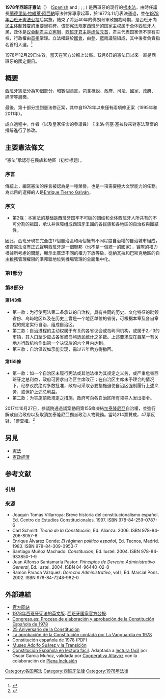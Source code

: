{{Translating|||time=2017-11-12T18:40:01+00:00}}
{{Infobox document
| document_name        = 西班牙憲法
| title_orig           = Constitución Española
| orig_lang_code       = es
| image                = Primera página de la Constitución española de 1978, con escudo de 1981.jpg
| image_width          = 200px
| image_caption        = 
| date_created         = 1978年10月31日
| date_ratified        = 1978年12月6日
| location_of_document = [[眾議院_(西班牙)|眾議院]]
| writer               = 「{{link-es|宪法之父|Padres de la Constitución}}」
| signers              = [[胡安·卡洛斯一世|胡安·卡洛斯一世]] 
| purpose              =  
}}
'''1978年西班牙憲法'''（{{lang-es|Constitución Española de 1978}}） ([[Spanish_language|Spanish]] and {{lang-gl|Constitución Española}}; {{lang-eu|Espainiako Konstituzioa}}; {{lang-ca|Constitució Espanyola}}; {{lang-oc|Constitucion espanhòla}}) 是西班牙的现行的[[宪法|根本法]]，由時任議長[[蘭德里諾·拉维萊·阿西納|蘭德里諾·拉維萊·阿西納]]等法律界專家起草，於1977年11月表決通過，並在[[1978年西班牙宪法公投|1978年西班牙憲法公投]]后实施，結束了將近40年的佛朗哥軍政獨裁時期，是西班牙向[[西班牙民主转型|民主体制转变]]的重要里程碑。该部宪法规定西班牙的国家主权属于全体西班牙人民，政体是[[议会制君主立宪制|议会制君主立宪制]]，[[西班牙君主|西班牙君主]]是[[虚位元首|虚位元首]]，君主代表国家但不享有实权，行政權由[[西班牙首相|首相]]掌理。立法權歸於[[西班牙議會|國會]]，由[[參議院_(西班牙)|參]]、[[眾議院_(西班牙)|眾]]兩議院組成，其中後者負責指名首相人選。<ref>{{cite web|url=http://www.chinareform.net/2010/0127/10913.html|title=西班牙社会保障改革30年：1978—2008|publisher=中国改革网|date=2010年3月22日|deadurl=yes|archiveurl=https://web.archive.org/web/20140223150955/http://www.chinareform.net/2010/0127/10913.html|archivedate=2014年2月23日|accessdate=2014年2月11日}}</ref>

1978年12月29日生效，當天在官方公報上公佈。12月6日的憲法日以來一直是西班牙的國定假日。

== 概要 ==
西班牙憲法分為10個部分，和數個章節。包含概說、政府、司法、國家、政府、經濟等層面。

最後，第十部分提到憲法修正案，其中自1978年以來僅有兩項修正案（1995年和2011年）。

成立過程中，作者（以及皇家任命的參議員）卡米洛·何塞·塞拉後來對憲法草案的措辭進行了修改。

== 主要憲法條文 ==
“憲法”承認存在民族和地區（初步標題）。
=== 序言 ===
傳統上，編寫憲法的序言被認為是一種榮譽，也是一項需要極大文學能力的任務。為此目的選擇的人是[[Enrique_Tierno_Galván|Enrique Tierno Galván]]。

=== 序文 ===
* 第2條：本宪法的基础是西班牙国牢不可破的团结和全体西班牙人所共有的不可分割的祖国，承认并保障组成西班牙王國的各民族和各地区的自治权與團結性。

因此，西班牙現在完全由17個自治區和兩個擁有不同程度自治權的自治城市組成，儘管憲法沒有正式聲明西班牙是一個聯邦（也不是一個統一的國家），實際的權力根據所考慮的問題，顯示出廣泛不同的權力下放等級，從納瓦拉和巴斯克地區的自主稅務管理權限的準邦聯地位到機場管理的全面集中化。

=== 第1部分 ===

=== 第8部分 ===
==== 第143條 ====
*第一款：为行使宪法第二条承认的自治权，具有共同的历史、文化特征的毗领省份、岛屿地区以及在历史上曾是一个地区单位的省份，可根据本章及各自章程的规定实行自治，组成自治区。
*第二款：自治进程的主动权属于有关的各省议会或岛屿间机构，或属于2／3的市镇，其人口至少应占各省或岛屿选民统计之多数。上述要求应在自某一有关地方行政机构作出第一个决议后的六个月内达到。
*第三款：自治倡议如示能实现，需过五年后方得撤回。

==== 第155條 ====
* 第一款：如一个自治区未履行宪法或其他法律为其规定之义务，或严重危害西班牙之总利益，政府可要求自治区主席改正；在自治区主席未予理会的情况下，经参议院绝对多数批准，政府可采取必要措施迫使自治区强制履行上述义务，或保护上述总利益。
* 第二款：为实施前款规定之措施，政府可向各自治区所有领导人发出指令。

2017年10月27日，參議院通過議案動用第155條凍結[[加泰隆尼亞|加泰隆尼亞]]自治權，並強行解散自治政府以及取消加泰隆尼亞獨派政治人物職務。當時214票贊成，47票反對，1票棄權。<ref name="eldiario.es-27Oct17">{{cite news |last=Ponce de León |first=Rodrigo |date=2017-10-27 |title=Rajoy cesa a Puigdemont y su Govern y convoca elecciones para el 21 de diciembre |url=http://www.eldiario.es/politica/Rajoy-cesa-Puigdemont-Govern_0_701680927.html |language=es |work=El Diario |access-date=2017-10-27 |archive-date=2017-10-27 |archive-url=https://web.archive.org/web/20171027232406/http://www.eldiario.es/politica/Rajoy-cesa-Puigdemont-Govern_0_701680927.html |dead-url=no }}</ref>
== 另見 ==
* [[憲法|憲法]]
* [[憲政經濟|憲政經濟]]

== 参考文献 ==
=== 引用 ===
{{Reflist}}

=== 来源 ===
{{refbegin}}
* Joaquín Tomás Villarroya: Breve historia del constitucionalismo español. Ed. Centro de Estudios Constitucionales. 1997. ISBN 978-84-259-0787-6
* Carl Schmitt: ''Teoría de la Constitución'', Ed. Alianza. 2006. ISBN 978-84-206-8057-6 
* Enrique Álvarez Conde: ''El régimen político español'', Ed. Tecnos, Madrid. 1983. ISBN 978-84-309-0953-7
* Santiago Muñoz Machado: ''Constitución'', Ed. Iustel. 2004. ISBN 978-84-933850-1-9
* Juan Alfonso Santamaría Pastor: ''Principios de Derecho Administrativo General'', Ed. Iustel. 2004. ISBN 84-96440-02-8
* Ramón Parada Vázquez: ''Derecho Administrativo'', vol I, Ed. Marcial Pons. 2002. ISBN 978-84-7248-982-0
{{refend}}

==外部連結== 
{{commonscat|Spanish Constitution of 1978}}
{{wikisource|Constitución española de 1978|objeto=el texto completo|preposición=de la}}
* [http://www.congreso.es/consti/constitucion/indice/index.htm 官方网站]{{Wayback|url=http://www.congreso.es/consti/constitucion/indice/index.htm |date=20191004052001 }}
* [https://web.archive.org/web/20180906045833/http://boe.es/legislacion/documentos/ConstitucionINGLES.pdf 1978年西班牙宪法的英文版]. [[西班牙国家官方公报|西班牙国家官方公报]].
* [https://web.archive.org/web/20070604071923/http://www.congreso.es/funciones/constitucion/proceso.htm Congreso.es: Proceso de elaboración y aprobación de la Constitución Española de 1978]
* [http://www.elmundo.es/documentos/2003/12/espana/constitucion/index.html 25 Aniversario de la Constitución]{{Wayback|url=http://www.elmundo.es/documentos/2003/12/espana/constitucion/index.html |date=20200707090451 }}
* [https://web.archive.org/web/20091215183530/http://comunidad.lavanguardia.es/component/20081203/414425/aprobada-la-constitucion-espanola.xhtml La aprobación de la Constitución contada por La Vanguardia en 1978]
* [http://www.boe.es/boe/dias/1978/12/29/pdfs/A29313-29424.pdf Constitución española de 1978]{{Wayback|url=http://www.boe.es/boe/dias/1978/12/29/pdfs/A29313-29424.pdf |date=20160320111648 }} ([[PDF|PDF]])
* [http://www.museoadolfosuarezylatransicion.com/ Museo Adolfo Suárez y la Transición]{{Wayback|url=http://www.museoadolfosuarezylatransicion.com/ |date=20200605121809 }}
* [http://www.plenainclusion.org/sites/default/files/la_constitucion_espanola_en_lectura_facil.pdf Constitución Española en lectura fácil]{{Wayback|url=http://www.plenainclusion.org/sites/default/files/la_constitucion_espanola_en_lectura_facil.pdf |date=20201206130943 }}. Adaptada a [[lectura_fácil|lectura fácil]] por Óscar García Muñoz, validada por [[Cooperativa_Altavoz|Cooperativa Altavoz]] con la colaboración de [[Plena_Inclusión|Plena Inclusión]]

[[Category:各国宪法|Category:各国宪法]]
[[Category:西班牙法律|Category:西班牙法律]]
[[Category:1978年法律|Category:1978年法律]]